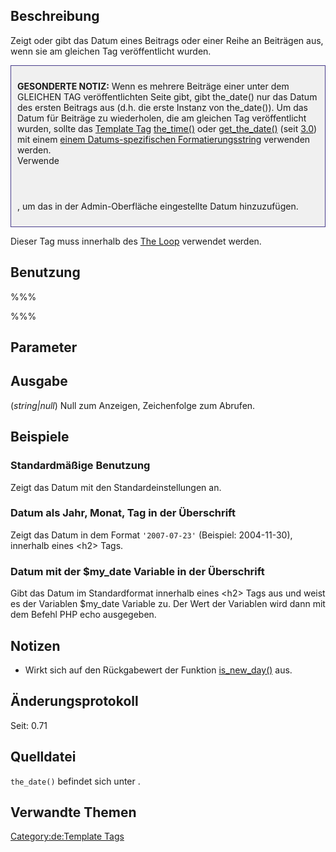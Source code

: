 {{Languages|
{{en|Template Tags/the_date}}
{{de|Template Tags/the_date}}
{{ja|テンプレートタグ/the_date}}
}}

==Beschreibung==

Zeigt oder gibt das Datum eines Beitrags oder einer Reihe an Beiträgen aus, wenn sie am gleichen Tag veröffentlicht wurden.

<div style="text-decoration:none; padding: 10px; margin: 10px 0px 5px; background-color: #f0f0f0; border: 1px solid darkslateblue">'''GESONDERTE NOTIZ:''' Wenn es mehrere Beiträge einer unter dem GLEICHEN TAG veröffentlichten Seite gibt, gibt the_date() nur das Datum des ersten Beitrags aus (d.h. die erste Instanz von the_date()). Um das Datum für Beiträge zu wiederholen, die am gleichen Tag veröffentlicht wurden, sollte das [[Template Tags|Template Tag]] [[Template Tags/the time|the_time()]] oder [[Template Tags/get_the_date|get_the_date()]] (seit [[Version 3.0|3.0]]) mit einem [[de:Formatierung von Datum und Uhrzeit|einem Datums-spezifischen Formatierungsstring]] verwenden werden.<br />
Verwende <code><?php the_time( get_option( 'date_format' ) ); ?></code>, um das in der Admin-Oberfläche eingestellte Datum hinzuzufügen.</div>

Dieser Tag muss innerhalb des [[The Loop]] verwendet werden.

==Benutzung==

%%% <?php the_date( $format, $before, $after, $echo ); ?> %%%

==Parameter==

{{Parameter|$format|string|Das Format für das Datum. Standardmäßig bezieht es sich auf das in den WordPress-Optionen konfigurierte Datumsformat. Siehe [[de:Formatierung von Datum und Uhrzeit]].|optional|F j, Y}}
{{Parameter|$before|string|Text, der vor dem Datum platziert wird.|optional}}
{{Parameter|$after|string|Text, der nach dem Datum platziert wird.|optional}}
{{Parameter|$echo|boolean|Zeigt das Datum an (<tt>TRUE</tt>) oder gibt das Datum zurück, das in PHP (<tt>FALSE</tt>) verwendet werden wird.|optional|<tt>TRUE</tt>}}

==Ausgabe==

(''string|null'') Null zum Anzeigen, Zeichenfolge zum Abrufen.

==Beispiele==

===Standardmäßige Benutzung===

Zeigt das Datum mit den Standardeinstellungen an.

 <?php the_date(); ?>

===Datum als Jahr, Monat, Tag in der Überschrift===

Zeigt das Datum in dem Format <code>'2007-07-23'</code> (Beispiel: 2004-11-30), innerhalb eines &lt;h2&gt; Tags.

 <?php the_date('Y-m-d', '&lt;h2&gt;', '&lt;/h2&gt;'); ?>

===Datum mit der $my_date Variable in der Überschrift ===

Gibt das Datum im Standardformat innerhalb eines &lt;h2&gt; Tags aus und weist es der Variablen $my_date Variable zu. Der Wert der Variablen wird dann mit dem Befehl PHP echo ausgegeben.

 <?php $my_date = the_date(&#39;&#39;, &#39;&lt;h2&gt;&#39;, &#39;&lt;/h2&gt;&#39;, FALSE); echo $my_date; ?>

==Notizen==

* Wirkt sich auf den Rückgabewert der Funktion [[Function_Reference/is_new_day|is_new_day()]] aus.

==Änderungsprotokoll==
Seit: 0.71

==Quelldatei==
<tt>the_date()</tt>  befindet sich unter {{Trac|wp-includes/general-template.php}}.

==Verwandte Themen==

{{Date Tags}}

{{Tag Footer}}

[[Category:de:Template Tags]]
